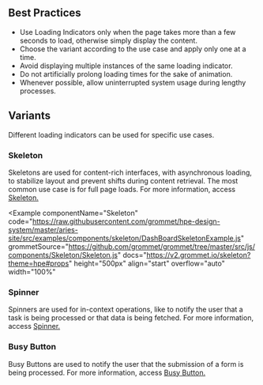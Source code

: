 ## Best Practices

- Use Loading Indicators only when the page takes more than a few seconds to load, otherwise simply display the content.
- Choose the variant according to the use case and apply only one at a time.
- Avoid displaying multiple instances of the same loading indicator.
- Do not artificially prolong loading times for the sake of animation.
- Whenever possible, allow uninterrupted system usage during lengthy processes.

## Variants

Different loading indicators can be used for specific use cases.

### Skeleton

Skeletons are used for content-rich interfaces, with asynchronous loading, to stabilize layout and prevent shifts during content retrieval. The most common use case is for full page loads. For more information, access [Skeleton.](/components/skeleton)

<Example
  componentName="Skeleton"
  code="https://raw.githubusercontent.com/grommet/hpe-design-system/master/aries-site/src/examples/components/skeleton/DashBoardSkeletonExample.js"
  grommetSource="https://github.com/grommet/grommet/tree/master/src/js/components/Skeleton/Skeleton.js"
  docs="https://v2.grommet.io/skeleton?theme=hpe#props"
  height="500px"
  align="start"
  overflow="auto"
  width="100%"
>
  <DashBoardSkeletonExample />
</Example>

### Spinner

Spinners are used for in-context operations, like to notify the user that a task is being processed or that data is being fetched. For more information, access [Spinner.](/components/spinner)

### Busy Button

Busy Buttons are used to notify the user that the submission of a form is being processed. For more information, access [Busy Button.](/components/button?q=button#busy-button)
